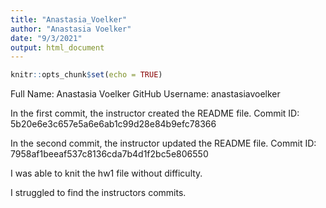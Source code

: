 ```yaml
---
title: "Anastasia_Voelker"
author: "Anastasia Voelker"
date: "9/3/2021"
output: html_document
---
```


```r
knitr::opts_chunk$set(echo = TRUE)
```

Full Name: Anastasia Voelker
GitHub Username: anastasiavoelker

In the first commit, the instructor created the README file.
Commit ID: 5b20e6e3c657e5a6e6ab1c99d28e84b9efc78366

In the second commit, the instructor updated the README file.
Commit ID: 7958af1beeaf537c8136cda7b4d1f2bc5e806550

I was able to knit the hw1 file without difficulty.

I struggled to find the instructors commits.